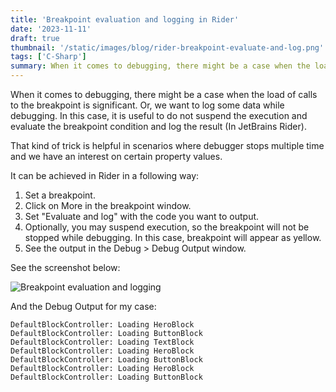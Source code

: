 ```yaml
---
title: 'Breakpoint evaluation and logging in Rider'
date: '2023-11-11'
draft: true
thumbnail: '/static/images/blog/rider-breakpoint-evaluate-and-log.png'
tags: ['C-Sharp']
summary: When it comes to debugging, there might be a case when the load of calls to the breakpoint is significant. Or, we want to log some data while debugging. In this case, it is useful to do not suspend the execution and evaluate the breakpoint condition and log the result (In JetBrains Rider).
---
```


When it comes to debugging, there might be a case when the load of calls to the breakpoint is significant. Or, we want to log some data while debugging. In this case, it is useful to do not suspend the execution and evaluate the breakpoint condition and log the result (In JetBrains Rider).

That kind of trick is helpful in scenarios where debugger stops multiple time and we have an interest on certain property values.

It can be achieved in Rider in a following way:

1. Set a breakpoint.
2. Click on More in the breakpoint window.
3. Set "Evaluate and log" with the code you want to output.
4. Optionally, you may suspend execution, so the breakpoint will not be stopped while debugging. In this case, breakpoint will appear as yellow.
5. See the output in the Debug > Debug Output window.

See the screenshot below:

![Breakpoint evaluation and logging](/static/images/blog/rider-breakpoint-evaluate-and-log.png)

And the Debug Output for my case:

```text
DefaultBlockController: Loading HeroBlock
DefaultBlockController: Loading ButtonBlock
DefaultBlockController: Loading TextBlock
DefaultBlockController: Loading HeroBlock
DefaultBlockController: Loading ButtonBlock
DefaultBlockController: Loading HeroBlock
DefaultBlockController: Loading ButtonBlock
```